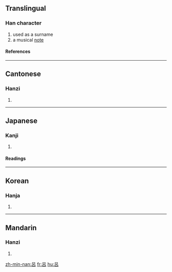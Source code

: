 {{see|吕|呂}}

==Translingual==
===Han character===
{{Han char|rn=30|rad=口|as=04|sn=7|four=6060<sub>0</sub>|canj=口竹口 (RHR)}}
# used as a surname
# a musical [[note]]
====References====
{{Han ref|kx=0181.030|dkj=03386|dj=0398.080|hdz=10577.120|uh=5442|ud=21570|bh=A766|bd=42854}}
----
==Cantonese==
===Hanzi===
{{yue-hanzi|jyut=|y=leui5}}
# {{defn|Cantonese}}
----
==Japanese==
===Kanji===
{{ja-kanji|grade=|rs=口04}}
# {{defn|Japanese}} 
====Readings====
{{ja-readings|on=[[りょ]] (ryo), [[ろ]] (ro)|kun=[[せぼね]] (sebone)}}
----
==Korean==
===Hanja===
{{ko-hanja|hangeul=려|rv=ryeo|mr=ryŏ}}
# {{defn|Korean}}
----
==Mandarin==
===Hanzi===
{{cmn-hanzi|sim=吕|pin=[[lǚ]] (lü3)|wg=lü<sup>3</sup>}}
# {{defn|Mandarin}}

[[zh-min-nan:呂]]
[[fr:呂]]
[[hu:呂]]